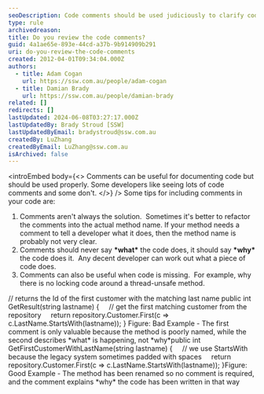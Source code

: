 ```yaml
---
seoDescription: Code comments should be used judiciously to clarify code intentions and avoid unnecessary duplication of information.
type: rule
archivedreason:
title: Do you review the code comments?
guid: 4a1ae65e-893e-44cd-a37b-9b914909b291
uri: do-you-review-the-code-comments
created: 2012-04-01T09:34:04.000Z
authors:
  - title: Adam Cogan
    url: https://ssw.com.au/people/adam-cogan
  - title: Damian Brady
    url: https://ssw.com.au/people/damian-brady
related: []
redirects: []
lastUpdated: 2024-06-08T03:27:17.000Z
lastUpdatedBy: Brady Stroud [SSW]
lastUpdatedByEmail: bradystroud@ssw.com.au
createdBy: LuZhang
createdByEmail: LuZhang@ssw.com.au
isArchived: false
---
```


<introEmbed
  body={<>
Comments can be useful for documenting code but should be used properly. Some developers like seeing lots of code comments and some don't.
  </>}
/>
Some tips for including comments in your code are:

1. Comments aren't always the solution.  Sometimes it's better to refactor the comments into the actual method name. If your method needs a comment to tell a developer what it does, then the method name is probably not very clear.
2. Comments should never say **\*what\*** the code does, it should say **\*why\*** the code does it.  Any decent developer can work out what a piece of code does.
3. Comments can also be useful when code is missing.  For example, why there is no locking code around a thread-unsafe method.

// returns the Id of the first customer with the matching last name
public int GetResult(string lastname)
{
    // get the first matching customer from the repository
    return repository.Customer.First(c =&gt; c.LastName.StartsWith(lastname));
} Figure: Bad Example - The first comment is only valuable because the method is poorly named, while the second describes \*what\* is happening, not \*why\*public int GetFirstCustomerWithLastName(string lastname)
{
    // we use StartsWith because the legacy system sometimes padded with spaces
    return repository.Customer.First(c =&gt; c.LastName.StartsWith(lastname));
}Figure: Good Example - The method has been renamed so no comment is required, and the comment explains \*why\* the code has been written in that way
